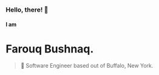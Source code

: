 ### Hello, there! 👋

#### I am

# Farouq Bushnaq.

> 💾 Software Engineer based out of Buffalo, New York.
